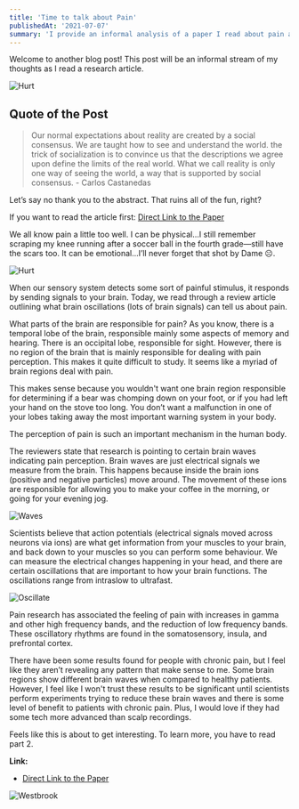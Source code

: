 ```yaml
---
title: 'Time to talk about Pain'
publishedAt: '2021-07-07'
summary: 'I provide an informal analysis of a paper I read about pain and brain oscillations.'
---
```


Welcome to another blog post! This post will be an informal stream of my thoughts as I read a research article.

![Hurt](/images/hurt.gif)

## Quote of the Post
> Our normal expectations about reality are created by a social consensus. We are taught how to see and understand the world. the trick of socialization is to convince us that the descriptions we agree upon define the limits of the real world. What we call reality is only one way of seeing the world, a way that is supported by social consensus. - Carlos Castanedas

Let’s say no thank you to the abstract. That ruins all of the fun, right? 

If you want to read the article first: [Direct Link to the Paper](https://doi.org/10.1016/j.tins.2021.05.003)

We all know pain a little too well. I can be physical...I still remember scraping my knee running after a soccer ball in the fourth grade—still have the scars too. It can be emotional...I’ll never forget that shot by Dame ☹.

![Hurt](/images/dame.gif)

When our sensory system detects some sort of painful stimulus, it responds by sending signals to your brain. Today, we read through a review article outlining what brain oscillations (lots of brain signals) can tell us about pain. 

What parts of the brain are responsible for pain? As you know, there is a temporal lobe of the brain, responsible mainly some aspects of memory and hearing. There is an occipital lobe, responsible for sight. However, there is no region of the brain that is mainly responsible for dealing with pain perception. This makes it quite difficult to study. It seems like a myriad of brain regions deal with pain. 

This makes sense because you wouldn't want one brain region responsible for determining if a bear was chomping down on your foot, or if you had left your hand on the stove too long. You don’t want a malfunction in one of your lobes taking away the most important warning system in your body. 

The perception of pain is such an important mechanism in the human body.

The reviewers state that research is pointing to certain brain waves indicating pain perception. Brain waves are just electrical signals we measure from the brain. This happens because inside the brain ions (positive and negative particles) move around. The movement of these ions are responsible for allowing you to make your coffee in the morning, or going for your evening jog. 

![Waves](/images/waves.jpg)

Scientists believe that action potentials (electrical signals moved across neurons via ions) are what get information from your muscles to your brain, and back down to your muscles so you can perform some behaviour. We can measure the electrical changes happening in your head, and there are certain oscillations that are important to how your brain functions. The oscillations range from intraslow to ultrafast. 
  
![Oscillate](/images/oscillate.jpg)

Pain research has associated the feeling of pain with increases in gamma and other high frequency bands, and the reduction of low frequency bands. These oscillatory rhythms are found in the somatosensory, insula, and prefrontal cortex. 

There have been some results found for people with chronic pain, but I feel like they aren’t revealing any pattern that make sense to me. Some brain regions show different brain waves when compared to healthy patients. However, I feel like I won't trust these results to be significant until scientists perform experiments trying to reduce these brain waves and there is some level of benefit to patients with chronic pain. Plus, I would love if they had some tech more advanced than scalp recordings. 

Feels like this is about to get interesting. To learn more, you have to read part 2. 

**Link:**
- [Direct Link to the Paper](https://doi.org/10.1016/j.tins.2021.05.003)

![Westbrook](/images/dancing.gif)
